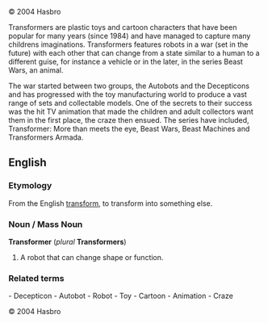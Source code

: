 © 2004 Hasbro

Transformers are plastic toys and cartoon characters that have been popular for many years (since 1984) and have managed to capture many childrens imaginations. Transformers features robots in a war (set in the future) with each other that can change from a state similar to a human to a different guise, for instance a vehicle or in the later, in the series Beast Wars, an animal.

The war started between two groups, the Autobots and the Decepticons and has progressed with the toy manufacturing world to produce a vast range of sets and collectable models. One of the secrets to their success was the hit TV animation that made the children and adult collectors want them in the first place, the craze then ensued. The series have included, Transformer: More than meets the eye, Beast Wars, Beast Machines and Transformers Armada.

==English==
===Etymology===
From the English [[transform]], to transform into something else.

===Noun / Mass Noun===
'''Transformer''' (''plural'' '''Transformers''')

# A robot that can change shape or function.

===Related terms===
- Decepticon
- Autobot
- Robot
- Toy
- Cartoon
- Animation
- Craze

© 2004 Hasbro